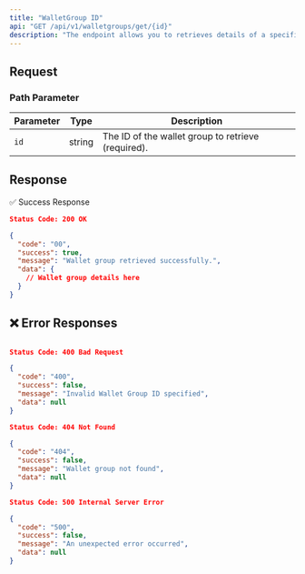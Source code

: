 ```yaml
---
title: "WalletGroup ID"
api: "GET /api/v1/walletgroups/get/{id}"
description: "The endpoint allows you to retrieves details of a specified wallet group using its ID."
---
```


## Request
### **Path Parameter**

| Parameter | Type   | Description                               |
|-----------|--------|-------------------------------------------|
| `id`      | string | The ID of the wallet group to retrieve (required). |

## Response

✅ Success Response

```json
Status Code: 200 OK

{
  "code": "00",
  "success": true,
  "message": "Wallet group retrieved successfully.",
  "data": {
    // Wallet group details here
  }
}
```

## ❌ Error Responses

```json

Status Code: 400 Bad Request

{
  "code": "400",
  "success": false,
  "message": "Invalid Wallet Group ID specified",
  "data": null
}

Status Code: 404 Not Found

{
  "code": "404",
  "success": false,
  "message": "Wallet group not found",
  "data": null
}

Status Code: 500 Internal Server Error

{
  "code": "500",
  "success": false,
  "message": "An unexpected error occurred",
  "data": null
}
